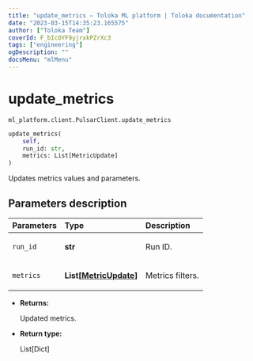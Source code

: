 ```yaml
---
title: "update_metrics — Toloka ML platform | Toloka documentation"
date: "2023-03-15T14:35:23.165575"
author: ["Toloka Team"]
coverId: F_bIcOYF9yjrxkPZrXc3
tags: ["engineering"]
ogDescription: ""
docsMenu: "mlMenu"
---
```


# update_metrics

`ml_platform.client.PulsarClient.update_metrics`

```python
update_metrics(
    self,
    run_id: str,
    metrics: List[MetricUpdate]
)
```

Updates metrics values and parameters.

## Parameters description

| Parameters | Type | Description |
| :----------| :----| :-----------|
`run_id`|**str**|<p>Run ID.</p>
`metrics`|**List\[[MetricUpdate](/docs/toloka-ml/reference/ml_platform.core.MetricUpdate)\]**|<p>Metrics filters.</p>

* **Returns:**

  Updated metrics.

* **Return type:**

  List\[Dict\]